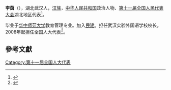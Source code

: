 '''李茵'''（{{bd|1955年||}}），湖北武汉人，[[汉族|汉族]]，[[中华人民共和国|中华人民共和国]]政治人物、[[第十一届全国人民代表大会|第十一届全国人民代表大会]]湖北地区代表<ref>{{cite web|author=新华网|title=第十一届全国人大代表|url=http://news.xinhuanet.com/ziliao/2008-03/03/content_7708230.htm?node=36628|publisher=新华网|accessdate=2014-01-07|archive-date=2014-01-10|archive-url=https://web.archive.org/web/20140110211415/http://news.xinhuanet.com/ziliao/2008-03/03/content_7708230.htm?node=36628|dead-url=no}}</ref>。

毕业于[[华中师范大学|华中师范大学]]教育管理专业。加入[[民建|民建]]。担任武汉实验外国语学校校长。2008年起担任全国人大代表<ref>{{cite news|title=全国人大代表信息-李茵|url= http://210.82.31.1:8084/delegate/viewDelegate.action?dbid=111589|accessdate=2013-04-05|newspaper=全国人大网|archive-url=https://web.archive.org/web/20140505055408/http://www.npc.gov.cn/delegate/viewDelegate.action?dbid=111589|archive-date=2014-05-05|dead-url=yes}}</ref>。

==參考文獻==
{{reflist}}
[[Category:第十一届全国人大代表|Category:第十一届全国人大代表]]